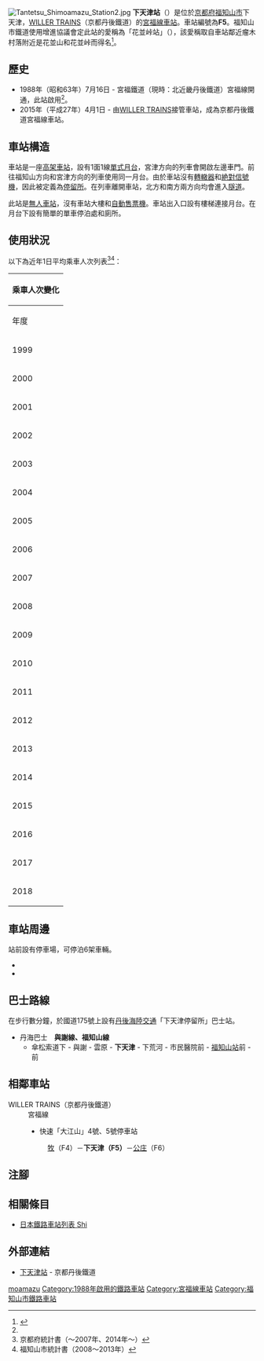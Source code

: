 {{NoteTA
|T=zh-hans:下天津站;zh-hk:下天津站;zh-tw:下天津車站;
|1=zh-hans:下天津站;zh-hk:下天津站;zh-tw:下天津車站;
|2=zh-hans:庄;zh-hk:庄;zh-tw:庄;
}}
{{About|WILLER TRAINS（京都丹後鉄道）宮福線的下天津站|曾經同名的北丹鐵道車站|下天津站 (北丹鐵道)}}
{{Infobox station
|公司色 = #ea4f6f
|站名 = 下天津
|圖片 = Tantetsu Shimoamazu Station.jpg
|圖片說明 = 站全景
|日文原名 = 下天津
|平假名 = しもあまづ
|羅馬拼音 = Shimoamazu
|副站名 = 花並峠站
|電報略號 = 
|所在地 = {{JPN}}[[京都府|京都府]][[福知山市|福知山市]]下天津
|座標 = {{coord|35|21|34.25|N|135|6|42.05|E|type:railwaystation_region:JP-24|display=inline,title}}
|車站構造 = [[高架車站|高架車站]]
|月台配置 = 1面1線
|啟用年月日 = 1988年（[[昭和|昭和]]63年）7月16日<ref name="sone14">{{Cite book|author={{Translink|ja|曽根悟|曾根悟}}（監修）|title=週刊 歴史でめぐる鉄道全路線 公営鉄道・私鉄|editor=朝日新聞出版分冊百科編集部（編集）|publisher=[[朝日新聞出版|朝日新聞出版]]|series=週刊朝日百科|volume=14号 神戸電鉄・能勢電鉄・北条鉄道・北近畿タンゴ鉄道|date=2011-06-19|page=28|language=ja}}</ref> 
|廢站年月日 = 
|乘客人數 = 0
|上下車人次 = 
|統計年度 = 2018
|轉車 = 
|全寬備註 = [[無人車站|無人車站]]
|adjacent = {{Adjacent stations|system=京都丹後鐵道|line=F|left=牧|right=公庄|note-left=F4<br>2.5km|note-mid=F5<br>距離[[福知山站|福知山]]7.6km|note-right=F6<br>2.4km}}
}}
[[File:Tantetsu_Shimoamazu_Station2.jpg|thumb]]
'''下天津站'''（{{jpn|j=下天津駅|hg=しもあまづえき|rm=Shimoamazu eki|f=y}}）是位於[[京都府|京都府]][[福知山市|福知山市]]下天津，[[WILLER_TRAINS|WILLER TRAINS]]（京都丹後鐵道）的[[宮福線|宮福線]][[鐵路車站|車站]]。車站編號為'''F5'''。福知山市鐵道使用增進協議會定此站的愛稱為「花並峠站」（{{jpn|j=はななみ峠駅}}），該愛稱取自車站鄰近瘤木村落附近是花並山和花並峠而得名<ref>{{Cite press release|url=http://www.city.fukuchiyama.kyoto.jp/topics/entries/005279.html|title=KTR宮福線福知山市内駅の愛称の決定について|publisher=[[福知山市|福知山市]]|date=2015-03-31|accessdate=2015-05-04|archiveurl=https://web.archive.org/web/20150503100740/http://www.city.fukuchiyama.kyoto.jp/topics/entries/005279.html|archivedate=2015-05-03|language=ja|dead-url=yes}}</ref>。

== 歷史 ==
* 1988年（昭和63年）7月16日 - 宮福鐵道（現時：北近畿丹後鐵道）宮福線開通，此站啟用<ref name="sone14"/>。
* 2015年（平成27年）4月1日 - 由[[WILLER_TRAINS|WILLER TRAINS]]接管車站，成為京都丹後鐵道宮福線車站。

== 車站構造 ==
車站是一座[[高架車站|高架車站]]，設有1面1線[[單式月台|單式月台]]，宮津方向的列車會開啟左邊車門。前往福知山方向和宮津方向的列車使用同一月台。由於車站沒有[[轉轍器|轉轍器]]和[[日本鐵路信號#主信號機|絶對信號機]]，因此被定義為[[停車場_(鐵路)|停留所]]。在列車離開車站，北方和南方兩方向均會進入[[隧道|隧道]]。

此站是[[無人車站|無人車站]]，沒有車站大樓和[[自動售票機|自動售票機]]。車站出入口設有樓梯連接月台。在月台下設有簡單的單車停泊處和廁所。

== 使用狀況 ==
以下為近年1日平均乘車人次列表<ref>京都府統計書（〜2007年、2014年〜）</ref><ref>福知山市統計書（2008〜2013年）</ref>：
{| class="wikitable" style="margin: 1em 0.2em; text-align: center; font-size: 85%;"
|- style="background: #ddd;"
!colspan="2"|乘車人次變化
|-
!年度 !! 1日平均乘車人次
|-
|1999
|27
|-
|2000
|25
|-
|2001
|22
|-
|2002
|19
|-
|2003
|11
|-
|2004
|8
|-
|2005
|5
|-
|2006
|8
|-
|2007
|5
|-
|2008
|13
|-
|2009
|11
|-
|2010
|8
|-
|2011
|7
|-
|2012
|8
|-
|2013
|4
|-
|2014
|4
|-
|2015
|3
|-
|2016
|3
|-
|2017
|11
|-
|2018
|0
|}

== 車站周邊 ==
站前設有停車場，可停泊6架車輛。
* {{Translink|ja|國道175号|國道175號}}
* {{Translink|ja|京都府道529号大呂下天津線|京都府道529號大呂下天津線}}

== 巴士路線 ==
在步行數分鐘，於國道175號上設有[[丹後海陸交通|丹後海陸交通]]「下天津停留所」巴士站。
* 丹海巴士　'''與謝線、福知山線'''
** 傘松索道下 - 與謝 - 雲原 - '''下天津''' - 下荒河 - 市民醫院前 - [[福知山站|福知山站]]前 - {{Translink|ja|京都共栄学園中学校・高等学校|京都共榮学園中學·高等學校|共榮高校}}前

== 相鄰車站 ==
; WILLER TRAINS（京都丹後鐵道）
: 宮福線
:* 快速「大江山」4號、5號停車站
:: [[牧站_(京都府)|牧]]（F4）－'''下天津（F5）'''－[[公庄站|公庄]]（F6）
== 注腳 ==
{{Reflist}}
== 相關條目 ==
* [[日本鐵路車站列表_Shi|日本鐵路車站列表 Shi]]
== 外部連結 ==
* [http://trains.willer.co.jp/station/shimoamazu/ 下天津站] {{Wayback|url=http://trains.willer.co.jp/station/shimoamazu/ |date=20220129050051 }}{{ja icon}} - 京都丹後鐵道
{{宮福線}}
{{DEFAULTSORT:Shimoamazu}}
[[Category:日本鐵路車站_Shi|moamazu]]
[[Category:1988年啟用的鐵路車站|Category:1988年啟用的鐵路車站]]
[[Category:宮福線車站|Category:宮福線車站]]
[[Category:福知山市鐵路車站|Category:福知山市鐵路車站]]